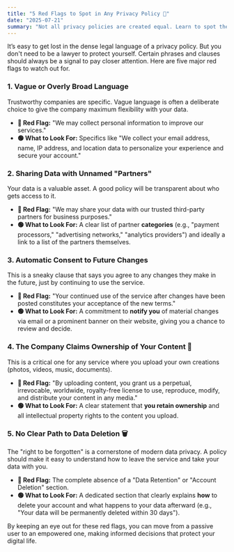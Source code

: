 ```yaml
---
title: "5 Red Flags to Spot in Any Privacy Policy 🚩"
date: "2025-07-21"
summary: "Not all privacy policies are created equal. Learn to spot the warning signs that indicate a company might not have your best interests at heart."
---
```


It’s easy to get lost in the dense legal language of a privacy policy. But you don't need to be a lawyer to protect yourself. Certain phrases and clauses should always be a signal to pay closer attention. Here are five major red flags to watch out for.

### 1. Vague or Overly Broad Language

Trustworthy companies are specific. Vague language is often a deliberate choice to give the company maximum flexibility with your data.

-   **🔴 Red Flag:** "We may collect personal information to improve our services."
-   **🟢 What to Look For:** Specifics like "We collect your email address, name, IP address, and location data to personalize your experience and secure your account."

### 2. Sharing Data with Unnamed "Partners"

Your data is a valuable asset. A good policy will be transparent about who gets access to it.

-   **🔴 Red Flag:** "We may share your data with our trusted third-party partners for business purposes."
-   **🟢 What to Look For:** A clear list of partner **categories** (e.g., "payment processors," "advertising networks," "analytics providers") and ideally a link to a list of the partners themselves.

### 3. Automatic Consent to Future Changes

This is a sneaky clause that says you agree to any changes they make in the future, just by continuing to use the service.

-   **🔴 Red Flag:** "Your continued use of the service after changes have been posted constitutes your acceptance of the new terms."
-   **🟢 What to Look For:** A commitment to **notify you** of material changes via email or a prominent banner on their website, giving you a chance to review and decide.

### 4. The Company Claims Ownership of Your Content 📸

This is a critical one for any service where you upload your own creations (photos, videos, music, documents).

-   **🔴 Red Flag:** "By uploading content, you grant us a perpetual, irrevocable, worldwide, royalty-free license to use, reproduce, modify, and distribute your content in any media."
-   **🟢 What to Look For:** A clear statement that **you retain ownership** and all intellectual property rights to the content you upload.

### 5. No Clear Path to Data Deletion 🗑️

The "right to be forgotten" is a cornerstone of modern data privacy. A policy should make it easy to understand how to leave the service and take your data with you.

-   **🔴 Red Flag:** The complete absence of a "Data Retention" or "Account Deletion" section.
-   **🟢 What to Look For:** A dedicated section that clearly explains **how** to delete your account and what happens to your data afterward (e.g., "Your data will be permanently deleted within 30 days").

By keeping an eye out for these red flags, you can move from a passive user to an empowered one, making informed decisions that protect your digital life.